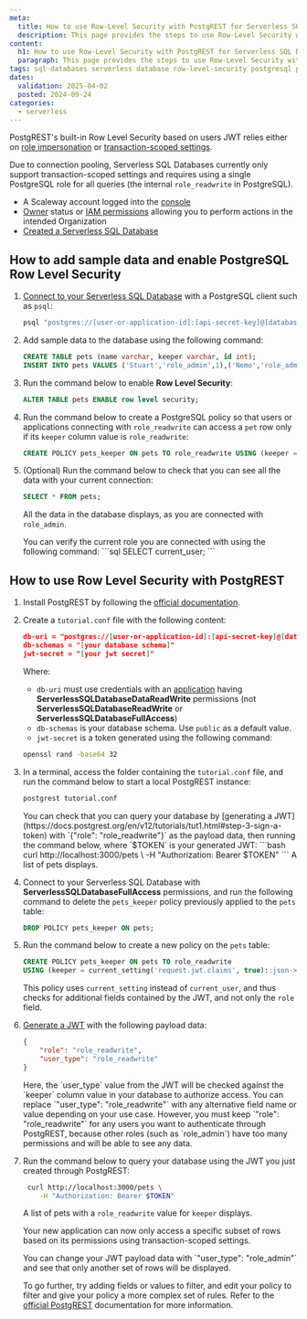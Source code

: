 ```yaml
---
meta:
  title: How to use Row-Level Security with PostgREST for Serverless SQL Databases
  description: This page provides the steps to use Row-Level Security with PostGREST for Serverless SQL Databases
content:
  h1: How to use Row-Level Security with PostgREST for Serverless SQL Databases
  paragraph: This page provides the steps to use Row-Level Security with PostGREST for Serverless SQL Databases
tags: sql-databases serverless database row-level-security postgresql postgrest
dates:
  validation: 2025-04-02
  posted: 2024-09-24
categories:
  - serverless
---
```


PostgREST's built-in Row Level Security based on users JWT relies either on [role impersonation](https://docs.postgrest.org/en/v12/references/auth.html#user-impersonation) or [transaction-scoped settings](https://docs.postgrest.org/en/v12/references/transactions.html#tx-settings). 

Due to connection pooling, Serverless SQL Databases currently only support transaction-scoped settings and requires using a single PostgreSQL role for all queries (the internal `role_readwrite` in PostgreSQL).

<Macro id="requirements" />

- A Scaleway account logged into the [console](https://console.scaleway.com)
- [Owner](/iam/concepts/#owner) status or [IAM permissions](/iam/concepts/#permission) allowing you to perform actions in the intended Organization
- [Created a Serverless SQL Database](/serverless-sql-databases/how-to/create-a-database/)

## How to add sample data and enable PostgreSQL Row Level Security

1. [Connect to your Serverless SQL Database](/serverless-sql-databases/quickstart/#how-to-connect-to-a-database) with a PostgreSQL client such as `psql`:
    ```bash
    psql "postgres://[user-or-application-id]:[api-secret-key]@[database-hostname]:5432/[database-name]?sslmode=require"
    ```

2. Add sample data to the database using the following command:
    ```sql
    CREATE TABLE pets (name varchar, keeper varchar, id int);
    INSERT INTO pets VALUES ('Stuart','role_admin',1),('Nemo','role_admin',2),('Alfie','role_readwrite',3),('Peanut','role_readwrite',4);
    ```

3. Run the command below to enable **Row Level Security**:
    ```sql
    ALTER TABLE pets ENABLE row level security;
    ```

4. Run the command below to create a PostgreSQL policy so that users or applications connecting with `role_readwrite` can access a `pet` row only if its `keeper` column value is `role_readwrite`:
    ```sql
    CREATE POLICY pets_keeper ON pets TO role_readwrite USING (keeper = current_user);
    ```

5. (Optional) Run the command below to check that you can see all the data with your current connection:
    ```sql
    SELECT * FROM pets;
    ```
    All the data in the database displays, as you are connected with `role_admin`.
    
    <Message type="tip">
    You can verify the current role you are connected with using the following command:
    ```sql
    SELECT current_user;
    ```
    </Message>

## How to use Row Level Security with PostgREST

1. Install PostgREST by following the [official documentation](https://docs.postgrest.org/en/v12/tutorials/tut0.html#step-1-install-postgresql).

2. Create a `tutorial.conf` file with the following content:

    ```json
    db-uri = "postgres://[user-or-application-id]:[api-secret-key]@[database-hostname]:5432/[database-name]?sslmode=require"
    db-schemas = "[your database schema]"
    jwt-secret = "[your jwt secret]"
    ```

    Where:
    - `db-uri` must use credentials with an [application](/iam/how-to/create-application/) having **ServerlessSQLDatabaseDataReadWrite** permissions (not **ServerlessSQLDatabaseReadWrite** or **ServerlessSQLDatabaseFullAccess**)
    - `db-schemas` is your database schema. Use `public` as a default value. 
    - `jwt-secret` is a token generated using the following command:
    ```sh
    openssl rand -base64 32
    ```

3. In a terminal, access the folder containing the `tutorial.conf` file, and run the command below to start a local PostgREST instance:

    ```bash
    postgrest tutorial.conf 
    ```

    <Message type="tip">
    You can check that you can query your database by [generating a JWT](https://docs.postgrest.org/en/v12/tutorials/tut1.html#step-3-sign-a-token) with `{"role": "role_readwrite"}` as the payload data, then running the command below, where `$TOKEN` is your generated JWT:
    ```bash
     curl http://localhost:3000/pets \
        -H "Authorization: Bearer $TOKEN"
    ```
    A list of pets displays.
    </Message>

4. Connect to your Serverless SQL Database with **ServerlessSQLDatabaseFullAccess** permissions, and run the following command to delete the `pets_keeper` policy previously applied to the `pets` table:
    ```sql
    DROP POLICY pets_keeper ON pets;
    ```

5. Run the command below to create a new policy on the `pets` table:
    ```sql
    CREATE POLICY pets_keeper ON pets TO role_readwrite 
    USING (keeper = current_setting('request.jwt.claims', true)::json->>'user_type');
    ```
    This policy uses `current_setting` instead of `current_user`, and thus checks for additional fields contained by the JWT, and not only the `role` field.

6. [Generate a JWT](https://docs.postgrest.org/en/v12/tutorials/tut1.html#step-3-sign-a-token) with the following payload data:
    ```json
    {
        "role": "role_readwrite",
        "user_type": "role_readwrite"
    }
    ```
    <Message type="tip">
    Here, the `user_type` value from the JWT will be checked against the `keeper` column value in your database to authorize access. You can replace `"user_type": "role_readwrite"` with any alternative field name or value depending on your use case. However, you must keep `"role": "role_readwrite"` for any users you want to authenticate through PostgREST, because other roles (such as `role_admin`) have too many permissions and will be able to see any data.
    </Message>

7. Run the command below to query your database using the JWT you just created through PostgREST:
    ```bash
     curl http://localhost:3000/pets \
        -H "Authorization: Bearer $TOKEN"
    ```
    A list of pets with a `role_readwrite` value for `keeper` displays.

    Your new application can now only access a specific subset of rows based on its permissions using transaction-scoped settings.

    <Message type="tip">
    You can change your JWT payload data with `"user_type": "role_admin"` and see that only another set of rows will be displayed. 
    
    To go further, try adding fields or values to filter, and edit your policy to filter and give your policy a more complex set of rules. Refer to the [official PostgREST](https://docs.postgrest.org/en/v12/explanations/db_authz.html) documentation for more information.
    </Message>
